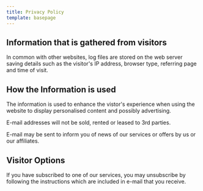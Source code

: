 ```yaml
---
title: Privacy Policy
template: basepage
---
```


## Information that is gathered from visitors

In common with other websites, log files are stored on the web server saving details such as the visitor's IP address, browser type, referring page and time of visit.

## How the Information is used

The information is used to enhance the vistor's experience when using the website to display personalised content and possibly advertising.

E-mail addresses will not be sold, rented or leased to 3rd parties.

E-mail may be sent to inform you of news of our services or offers by us or our affiliates.

## Visitor Options

If you have subscribed to one of our services, you may unsubscribe by following the instructions which are included in e-mail that you receive.

